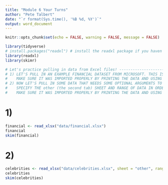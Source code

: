 ```yaml
---
title: "Module 6 Your Turns"
author: "Pete Talbert"
date: "`r format(Sys.time(), '%B %d, %Y')`"
output: word_document
---
```


```r
knitr::opts_chunk$set(echo = FALSE, warning = FALSE, message = FALSE)

library(tidyverse)
# install.packages("readxl") # install the readxl package if you haven't done so already!
library(readxl)
library(skimr)
```

```r
# Let's practice pulling in data from Excel files! -----------------------------------
# 1) LET'S PULL IN AN EXAMPLE FINANCIAL DATASET FROM MICROSOFT. THIS IS IN THE FOLLOWING PATH: data/financial.xlsx. 
#    MAKE SURE IT WAS IMPORTED PROPERLY BY PRINTING THE DATA AND USING skim().
# 2) NOW LET'S PULL IN SOME DATA THAT NEEDS SOME OPTIONAL ARGUMENTS TO BE BROUGHT IN PROPERLY. FIRST, TAKE A LOOK AT data/celebrities.xlsx.
#    SPECIFY THE other (the second tab) SHEET AND RANGE OF DATA IN ORDER TO AVOID THE NOTES ABOVE AN BELOW THE DATA. PULL IN JUST THE FIRST SHEET.
#    MAKE SURE IT WAS IMPORTED PROPERLY BY PRINTING THE DATA AND USING skim().
```

# 1)

```r
financial <- read_xlsx("data/financial.xlsx")
financial
skim(financial)

```

# 2)

```r
celebrities <- read_xlsx("data/celebrities.xlsx", sheet = "other", range = "A5:F15")
celebrities
skim(celebrities)
```

